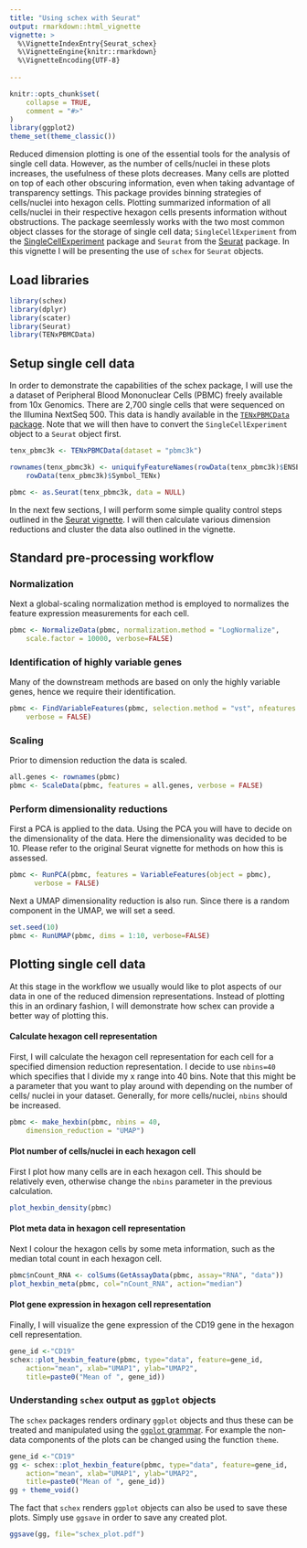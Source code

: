 ```yaml
---
title: "Using schex with Seurat"
output: rmarkdown::html_vignette
vignette: >
  %\VignetteIndexEntry{Seurat_schex}
  %\VignetteEngine{knitr::rmarkdown}
  %\VignetteEncoding{UTF-8}
  
---
```


```r
knitr::opts_chunk$set(
    collapse = TRUE,
    comment = "#>"
)
library(ggplot2)
theme_set(theme_classic())
```

Reduced dimension plotting is one of the essential tools for the analysis of 
single cell data. However, as the number of cells/nuclei in these plots 
increases, the usefulness of these plots decreases. Many cells are plotted
on top of each other obscuring information, even when taking advantage of
transparency settings. This package provides binning strategies of cells/nuclei
into hexagon cells. Plotting summarized information of all cells/nuclei in their 
respective hexagon cells presents information without obstructions. The
package seemlessly works with the two most common object classes for the storage
of single cell data; `SingleCellExperiment` from the 
[SingleCellExperiment](https://bioconductor.org/packages/3.9/bioc/html/SingleCellExperiment.html) 
package and `Seurat` from the [Seurat](https://satijalab.org/seurat/) package. In
this vignette I will be presenting the use of `schex` for `Seurat` objects.

## Load libraries

```r
library(schex)
library(dplyr)
library(scater)
library(Seurat)
library(TENxPBMCData)
```

## Setup single cell data

In order to demonstrate the capabilities of the schex package, I will use the
a dataset of Peripheral Blood Mononuclear Cells (PBMC) freely available from 
10x Genomics. There are 2,700 single cells that were sequenced on the 
Illumina NextSeq 500. This data is handly available in the [`TENxPBMCData` package](http://bioconductor.org/packages/release/data/experiment/html/TENxPBMCData.html). 
Note that we will then have to convert the `SingleCellExperiment` object to a 
`Seurat` object first.

```r
tenx_pbmc3k <- TENxPBMCData(dataset = "pbmc3k")

rownames(tenx_pbmc3k) <- uniquifyFeatureNames(rowData(tenx_pbmc3k)$ENSEMBL_ID, 
    rowData(tenx_pbmc3k)$Symbol_TENx)

pbmc <- as.Seurat(tenx_pbmc3k, data = NULL)
```

In the next few sections, I will perform some simple quality control steps
outlined in the [Seurat vignette](https://satijalab.org/seurat/v3.0/pbmc3k_tutorial.html). 
I will then calculate various dimension 
reductions and cluster the data also outlined in the vignette.

## Standard pre-processing workflow

### Normalization

Next a global-scaling normalization method is employed to normalizes the 
feature expression measurements for each cell.

```r
pbmc <- NormalizeData(pbmc, normalization.method = "LogNormalize", 
    scale.factor = 10000, verbose=FALSE)
```

### Identification of highly variable genes

Many of the downstream methods are based on only the highly variable genes, 
hence we require their identification.

```r
pbmc <- FindVariableFeatures(pbmc, selection.method = "vst", nfeatures = 2000,
    verbose = FALSE)
```

### Scaling

Prior to dimension reduction the data is scaled.

```r
all.genes <- rownames(pbmc)
pbmc <- ScaleData(pbmc, features = all.genes, verbose = FALSE)
```

### Perform dimensionality reductions

First a PCA is applied to the data. Using the PCA you will have to decide on the
dimensionality of the data. Here the dimensionality was decided to be 10. 
Please refer to the original Seurat vignette for methods on how this is 
assessed. 

```r
pbmc <- RunPCA(pbmc, features = VariableFeatures(object = pbmc), 
      verbose = FALSE)
```

Next a UMAP dimensionality reduction is also run. Since there is a random 
component in the UMAP, we will set a seed.

```r
set.seed(10)
pbmc <- RunUMAP(pbmc, dims = 1:10, verbose=FALSE)
```

## Plotting single cell data

At this stage in the workflow we usually would like to plot aspects of our data
in one of the reduced dimension representations. Instead of plotting this in an
ordinary fashion, I will demonstrate how schex can provide a better way of 
plotting this.

#### Calculate hexagon cell representation

First, I will calculate the hexagon cell representation for each cell for
a specified dimension reduction representation. I decide to use `nbins=40` which
specifies that I divide my x range into 40 bins. Note that this might be a 
parameter that you want to play around with depending on the number of cells/
nuclei in your dataset. Generally, for more cells/nuclei, `nbins` should be 
increased.

```r
pbmc <- make_hexbin(pbmc, nbins = 40, 
    dimension_reduction = "UMAP")
```

#### Plot number of cells/nuclei in each hexagon cell

First I plot how many cells are in each hexagon cell. This should be
relatively even, otherwise change the `nbins` parameter in the previous 
calculation.

```r
plot_hexbin_density(pbmc)
```

#### Plot meta data in hexagon cell representation

Next I colour the hexagon cells by some meta information, such as the median 
total count in each hexagon cell.

```r
pbmc$nCount_RNA <- colSums(GetAssayData(pbmc, assay="RNA", "data"))
plot_hexbin_meta(pbmc, col="nCount_RNA", action="median")
```

#### Plot gene expression in hexagon cell representation

Finally, I will visualize the gene expression of the CD19 gene in the 
hexagon cell representation.

```r
gene_id <-"CD19"
schex::plot_hexbin_feature(pbmc, type="data", feature=gene_id, 
    action="mean", xlab="UMAP1", ylab="UMAP2", 
    title=paste0("Mean of ", gene_id))
```

### Understanding `schex` output as `ggplot` objects

The `schex` packages renders ordinary `ggplot` objects and thus these can be 
treated and manipulated using the 
[`ggplot` grammar](https://ggplot2.tidyverse.org/). For example the non-data
components of the plots can be changed using the function `theme`.

```r
gene_id <-"CD19"
gg <- schex::plot_hexbin_feature(pbmc, type="data", feature=gene_id, 
    action="mean", xlab="UMAP1", ylab="UMAP2", 
    title=paste0("Mean of ", gene_id))
gg + theme_void()
```

The fact that `schex` renders `ggplot` objects can also be used to save these 
plots. Simply use `ggsave` in order to save any created plot.

```r
ggsave(gg, file="schex_plot.pdf")
```
